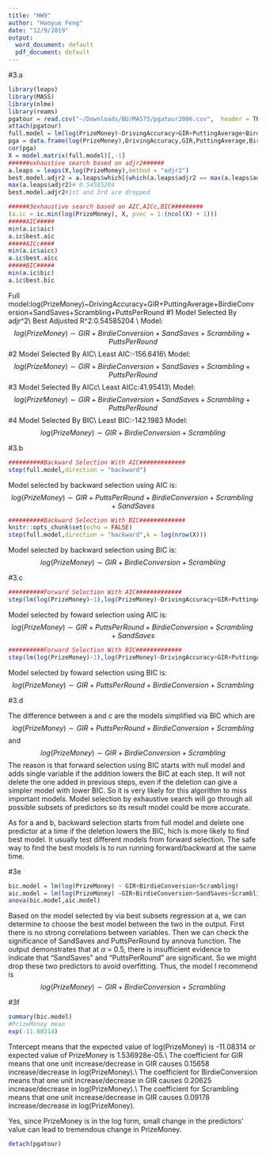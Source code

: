 ```yaml
---
title: "HW9"
author: "Haoyue Feng"
date: "12/9/2019"
output:
  word_document: default
  pdf_document: default
---
```

#3.a
```r
library(leaps)
library(MASS)
library(nlme)
library(reams)
pgatour = read.csv("~/Downloads/BU/MA575/pgatour2006.csv",  header = TRUE)
attach(pgatour)
full.model = lm(log(PrizeMoney)~DrivingAccuracy+GIR+PuttingAverage+BirdieConversion+SandSaves+Scrambling+PuttsPerRound,data = pgatour)
pga = data.frame(log(PrizeMoney),DrivingAccuracy,GIR,PuttingAverage,BirdieConversion,SandSaves,Scrambling,PuttsPerRound)
cor(pga)
X = model.matrix(full.model)[,-1]
######exhaustive search based on adjr2######
a.leaps = leaps(X,log(PrizeMoney),method = "adjr2")
best.model.adjr2 = a.leaps$which[(which(a.leaps$adjr2 == max(a.leaps$adjr2))),]
max(a.leaps$adjr2)# 0.54585204
best.model.adjr2#1st and 3rd are dropped

######3exhaustive search based on AIC,AICc,BIC#########
(a.ic = ic.min(log(PrizeMoney), X, pvec = 1:(ncol(X) + 1)))
#####AIC#####
min(a.ic$aic)
a.ic$best.aic
#####AICc####
min(a.ic$aicc)
a.ic$best.aicc
#####BIC#####
min(a.ic$bic)
a.ic$best.bic
```

Full model:log(PrizeMoney)~DrivingAccuracy+GIR+PuttingAverage+BirdieConversion+SandSaves+Scrambling+PuttsPerRound
#1
Model Selected By adjr^2\\
Best Adjusted R^2:0.54585204 \\
Model:$$log(PrizeMoney) \sim GIR+BirdieConversion+SandSaves+Scrambling+PuttsPerRound $$
#2
Model Selected By AIC\\
Least AIC:-156.6416\\
Model:$$log(PrizeMoney) \sim GIR+BirdieConversion+SandSaves+Scrambling+PuttsPerRound $$
#3
Model Selected By AICc\\
Least AICc:41.95413\\
Model:$$log(PrizeMoney) \sim GIR+BirdieConversion+SandSaves+Scrambling+PuttsPerRound $$
#4
Model Selected By BIC\\
Least BIC:-142.1983
Model:$$log(PrizeMoney) \sim GIR+BirdieConversion+Scrambling$$

#3.b

```r
##########Backward Selection With AIC#############
step(full.model,direction = "backward")
```

Model selected by backward selection using AIC is: $$log(PrizeMoney) \sim GIR + PuttsPerRound + BirdieConversion + Scrambling + SandSaves  $$



```r
##########Backward Selection With BIC#############
knitr::opts_chunk$set(echo = FALSE)
step(full.model,direction = "backward",k = log(nrow(X)))

```

Model selected by backward selection using BIC is: $$log(PrizeMoney) \sim GIR  + BirdieConversion + Scrambling  $$



#3.c

```r
##########Forward Selection With AIC#############
step(lm(log(PrizeMoney)~1),log(PrizeMoney)~DrivingAccuracy+GIR+PuttingAverage+BirdieConversion+SandSaves+Scrambling+PuttsPerRound,direction = "forward")
```
Model selected by foward selection using AIC is: $$log(PrizeMoney) \sim GIR + PuttsPerRound + BirdieConversion + Scrambling + SandSaves $$

```r
##########Forward Selection With BIC#############
step(lm(log(PrizeMoney)~1),log(PrizeMoney)~DrivingAccuracy+GIR+PuttingAverage+BirdieConversion+SandSaves+Scrambling+PuttsPerRound,direction = "forward",k = log(nrow(X)))
```

Model selected by foward selection using BIC is: $$log(PrizeMoney) \sim GIR + PuttsPerRound + BirdieConversion + Scrambling  $$


#3.d

The difference between a and c are the models simplified via BIC which are
$$log(PrizeMoney) \sim GIR + PuttsPerRound + BirdieConversion + Scrambling  $$ 
and 
$$log(PrizeMoney) \sim GIR+BirdieConversion+Scrambling$$
The reason is that forward selection using BIC starts with null model and adds single variable if the addition lowers the BIC at each step. It will not delete the one added in previous steps, even if the deletion can give a simpler model with lower BIC. So it is very likely for this algorithm to miss important models. Model selection by exhaustive search will go through all possible subsets of predictors so its result model could be more accurate. 

As for a and b, backward selection starts from full model and delete one predictor at a time if the deletion lowers the BIC, hich is more likely to find best model. It usually test different models from forward selection. The safe way to find the best models is to run running forward/backward at the same time.


#3e

```r
bic.model = lm(log(PrizeMoney) ~ GIR+BirdieConversion+Scrambling)
aic.model = lm(log(PrizeMoney) ~GIR+BirdieConversion+SandSaves+Scrambling+PuttsPerRound)
anova(bic.model,aic.model)
```

Based on the model selected by via best subsets regression at a, we can determine to choose the best model between the two in the output. First there is no strong correlations between variables. Then we can check the significance of SandSaves and PuttsPerRound by annova function. The output demonstrates that at $\alpha$ = 0.5, there is insufficient evidence to indicate that "SandSaves" and "PuttsPerRound" are significant. So we might drop these two predictors to avoid overfitting. Thus, the model I recommend is 
$$log(PrizeMoney) \sim GIR + BirdieConversion + Scrambling $$

#3f

```r
summary(bic.model)
#PrizeMoney mean
exp(-11.08314)
```

Tntercept means that the expected value of log(PrizeMoney) is -11.08314  or expected value of PrizeMoney is 1.536928e-05.\\
The coefficient for GIR means that one unit increase/decrease in GIR causes 0.15658 increase/decrease in log(PrizeMoney).\\
The coefficient for BirdieConversion means that one unit increase/decrease in GIR causes 0.20625 increase/decrease in log(PrizeMoney).\\
The coefficient for Scrambling means that one unit increase/decrease in GIR causes 0.09178  increase/decrease in log(PrizeMoney).

Yes, since PrizeMoney is in the log form, small change in the predictors' value can lead to tremendous change in PrizeMoney.



```r
detach(pgatour)
```